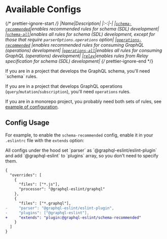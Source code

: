 
# Available Configs

{/* prettier-ignore-start */}
|Name|Description|
|:-:|-|
|[`schema-recommended`](https://github.com/B2o5T/graphql-eslint/tree/master/packages/plugin/src/configs/schema-recommended.ts)|enables recommended rules for schema (SDL) development|
|[`schema-all`](https://github.com/B2o5T/graphql-eslint/tree/master/packages/plugin/src/configs/schema-all.ts)|enables all rules for schema (SDL) development, except for those that require `parserOptions.operations` option|
|[`operations-recommended`](https://github.com/B2o5T/graphql-eslint/tree/master/packages/plugin/src/configs/operations-recommended.ts) |enables recommended rules for consuming GraphQL (operations) development|
|[`operations-all`](https://github.com/B2o5T/graphql-eslint/tree/master/packages/plugin/src/configs/operations-all.ts)|enables all rules for consuming GraphQL (operations) development|
|[`relay`](https://github.com/B2o5T/graphql-eslint/tree/master/packages/plugin/src/configs/relay.ts)|enables rules from Relay specification for schema (SDL) development|
{/* prettier-ignore-end */}

<Callout type="warning">
If you are in a project that develops the GraphQL schema, you'll need `schema` rules.

If you are in a project that develops GraphQL operations (`query`/`mutation`/`subscription`), you'll
need `operations` rules.

If you are in a monorepo project, you probably need both sets of rules, see
[example of configuration](https://github.com/B2o5T/graphql-eslint/tree/master/examples/monorepo/eslint.config.js).
</Callout>

## Config Usage

For example, to enable the `schema-recommended` config, enable it in your `.eslintrc` file with the
`extends` option:

<Callout>
All configs under the hood set `parser` as `@graphql-eslint/eslint-plugin` and add
`@graphql-eslint` to `plugins` array, so you don't need to specify them.
</Callout>

```diff filename=".eslintrc.json"
{
  "overrides": [
    {
      "files": ["*.js"],
      "processor": "@graphql-eslint/graphql"
    },
    {
      "files": ["*.graphql"],
-     "parser": "@graphql-eslint/eslint-plugin",
-     "plugins": ["@graphql-eslint"],
+     "extends": "plugin:@graphql-eslint/schema-recommended"
    }
  ]
}
```

